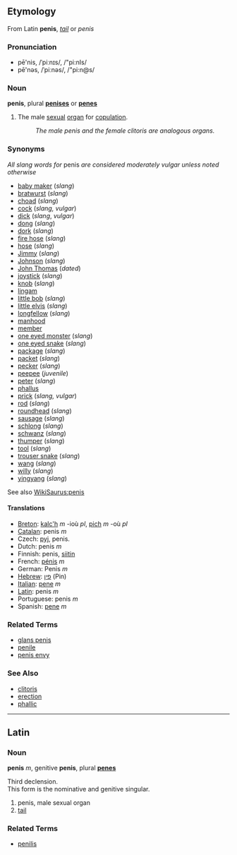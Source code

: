 ==Etymology==
From Latin '''penis''', ''[[tail]]'' or ''penis''

===Pronunciation===
*pē'nis, /ˈpiːnɪs/, /"pi:nIs/
*pē'nəs, /ˈpiːnəs/, /"pi:n@s/

===Noun===
'''penis''', plural '''[[penises]]''' or '''[[penes]]'''

# The male [[sexual]] [[organ]] for [[copulation]].
#:''The male penis and the female clitoris are analogous organs.''

===Synonyms===
''All slang words for'' penis ''are considered moderately vulgar unless noted otherwise''
*[[baby maker]] (''slang'')
*[[bratwurst]] (''slang'')
*[[choad]] (''slang'')
*[[cock]] (''slang, vulgar'')
*[[dick]] (''slang'', ''vulgar'')
*[[dong]] (''slang'')
*[[dork]] (''slang'')
*[[fire hose]] (''slang'')
*[[hose]] (''slang'')
*[[Jimmy]] (''slang'')
*[[Johnson]] (''slang'')
*[[John Thomas]] (''dated'') <!-- Or is it still used outside Lady Chatterley's Lover? -->
*[[joystick]] (''slang'')
*[[knob]] (''slang'')
*[[lingam]]
*[[little bob]] (''slang'')
*[[little elvis]] (''slang'')
*[[longfellow]] (''slang'')
*[[manhood]]
*[[member]]
*[[one eyed monster]] (''slang'')
*[[one eyed snake]] (''slang'')
*[[package]] (''slang'')
*[[packet]] (''slang'')
*[[pecker]] (''slang'')
*[[peepee]] (''juvenile'')
*[[peter]] (''slang'')
*[[phallus]]
*[[prick]] (''slang, vulgar'')
*[[rod]] (''slang'')
*[[roundhead]] (''slang'')
*[[sausage]] (''slang'')
*[[schlong]] (''slang'')
*[[schwanz]] (''slang'')
*[[thumper]] (''slang'')
*[[tool]] (''slang'')
*[[trouser snake]] (''slang'')
*[[wang]] (''slang'')
*[[willy]] (''slang'')
*[[yingyang]] (''slang'')

See also [[WikiSaurus:penis]]

==== Translations ====
*[[Breton]]: [[kalc'h]] ''m'' -ioù ''pl'', [[pich]] ''m'' -où ''pl''
*[[Catalan]]: penis ''m''
*Czech: [[pyj]], penis.
*Dutch: penis ''m''
*Finnish: penis, [[siitin]]
*French: [[pénis]] ''m''
*German: Penis ''m''
*[[Hebrew]]: [[פין]] (Pin)
*[[Italian]]: [[pene]] ''m''
*[[Latin]]: penis ''m''
*Portuguese: penis ''m''
*Spanish: [[pene]] ''m''

=== Related Terms ===
*[[glans penis]]
*[[penile]]
*[[penis envy]]

===See Also===
*[[clitoris]]
*[[erection]]
*[[phallic]]

----

==Latin==

===Noun===
'''penis''' ''m'', genitive '''penis''', plural '''[[penes]]'''

Third declension.<br>
This form is the nominative and genitive singular.

# penis, male sexual organ
# [[tail]]

===Related Terms===
*[[penilis]]
